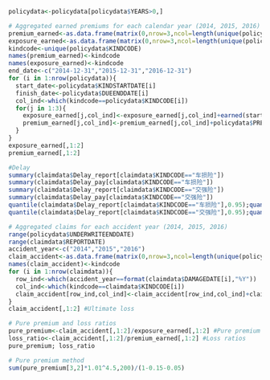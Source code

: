 ```{r}
policydata<-policydata[policydata$YEARS>0,]

# Aggregated earned premiums for each calendar year (2014, 2015, 2016)
premium_earned<-as.data.frame(matrix(0,nrow=3,ncol=length(unique(policydata$KINDCODE))))
exposure_earned<-as.data.frame(matrix(0,nrow=3,ncol=length(unique(policydata$KINDCODE))))
kindcode<-unique(policydata$KINDCODE)
names(premium_earned)<-kindcode
names(exposure_earned)<-kindcode
end_date<-c("2014-12-31","2015-12-31","2016-12-31")
for (i in 1:nrow(policydata)){
  start_date<-policydata$KINDSTARTDATE[i]
  finish_date<-policydata$DUEENDDATE[i]
  col_ind<-which(kindcode==policydata$KINDCODE[i])
  for(j in 1:3){
    exposure_earned[j,col_ind]<-exposure_earned[j,col_ind]+earned(start_date,finish_date,as.Date(end_date[j]))/365  
    premium_earned[j,col_ind]<-premium_earned[j,col_ind]+policydata$PREMIUM[i]*earned(start_date,finish_date,as.Date(end_date[j]))/365/policydata$YEARS[i]   
  }
}
exposure_earned[,1:2] 
premium_earned[,1:2]

#Delay
summary(claimdata$Delay_report[claimdata$KINDCODE=="车损险"])
summary(claimdata$Delay_pay[claimdata$KINDCODE=="车损险"])
summary(claimdata$Delay_report[claimdata$KINDCODE=="交强险"])
summary(claimdata$Delay_pay[claimdata$KINDCODE=="交强险"])
quantile(claimdata$Delay_report[claimdata$KINDCODE=="车损险"],0.95);quantile(claimdata$Delay_pay[claimdata$KINDCODE=="车损险"],0.95,na.rm=T)
quantile(claimdata$Delay_report[claimdata$KINDCODE=="交强险"],0.95);quantile(claimdata$Delay_pay[claimdata$KINDCODE=="交强险"],0.95,na.rm=T)

# Aggregated claims for each accident year (2014, 2015, 2016)
range(policydata$UNDERWRITEENDDATE)
range(claimdata$REPORTDATE)
accident_year<-c("2014","2015","2016")
claim_accident<-as.data.frame(matrix(0,nrow=3,ncol=length(unique(policydata$KINDCODE))))
names(claim_accident)<-kindcode
for (i in 1:nrow(claimdata)){
  row_ind<-which(accident_year==format(claimdata$DAMAGEDATE[i],"%Y"))
  col_ind<-which(kindcode==claimdata$KINDCODE[i])
  claim_accident[row_ind,col_ind]<-claim_accident[row_ind,col_ind]+claimdata$inc[i]
}
claim_accident[,1:2] #Ultimate loss

# Pure premium and loss ratios
pure_premium<-claim_accident[,1:2]/exposure_earned[,1:2] #Pure premium
loss_ratio<-claim_accident[,1:2]/premium_earned[,1:2] #Loss ratios
pure_premium; loss_ratio

# Pure premium method
sum(pure_premium[3,2]*1.01^4.5,200)/(1-0.15-0.05)
```
